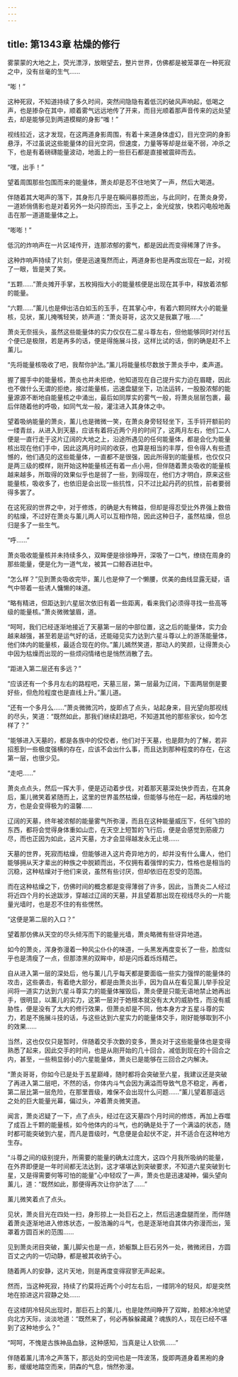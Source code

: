```yaml
---
---
---
```

title: 第1343章 枯燥的修行
---



雾蒙蒙的大地之上，荧光漂浮，放眼望去，整片世界，仿佛都是被笼罩在一种死寂之中，没有丝毫的生气……

“嘭！”

这种死寂，不知道持续了多久时间，突然间隐隐有着低沉的破风声响起，低喝之声，也是掺杂在其中，顺着雾气远远地传了开来，而目光顺着那声音传来的远处望去，却是能够见到两道模糊的身影“嗤！”

视线拉近，这才发现，在这两道身影周围，有着十来道身体虚幻，目光空洞的身影悬浮，不过虽说这些能量体的目光空洞，但速度，力量等等却是丝毫不弱，冲杀之下，也是有着磅礴能量波动，地面上的一些巨石都是直接被震碎而去。

“嘿，出手！”

望着周围那些包围而来的能量体，萧炎却是忍不住地笑了一声，然后大喝道。

伴随着其大喝声的落下，其身形几乎是在瞬间暴掠而出，与此同时，在萧炎身旁，一道娇俏倩影也是对着另外一处闪掠而出，玉手之上，金光绽放，快若闪电般地轰击在那一道道能量体之上。

“嘭嘭！”

低沉的炸响声在一片区域传开，连那浓郁的雾气，都是因此而变得稀薄了许多。

这种炸响声持续了片刻，便是迅速戛然而止，两道身影也是再度出现在一起，对视了一眼，皆是笑了笑。

“五颗……”萧炎摊开手掌，五枚拇指大小的能量核便是出现在其手中，释放着浓郁的能量。

“六颗……”薰儿也是伸出洁白如玉的玉手，在其掌心中，有着六颗同样大小的能量核，见状，薰儿掩嘴轻笑，娇声道：“萧炎哥哥，这次又是我赢了哦……”

萧炎无奈摇头，虽然这些能量体的实力仅仅在二星斗尊左右，但他能够同时对付五个便已是极限，若是再多的话，便是得施展斗技，这样比试的话，倒的确是赶不上薰儿。

“先将能量核吸收了吧，我帮你护法。”薰儿将能量核尽数放于萧炎手中，柔声道。

握了握手中的能量核，萧炎也并未拒绝，他知道现在自己提升实力迫在眉睫，因此也不做什么无谓的拒绝，接过能量核，迅速盘腿坐下，功法运转，一股股浓郁的能量源源不断地自能量核之中涌出，最后如同厚实的雾气一般，将萧炎层层包裹，最后伴随着他的呼吸，如同气龙一般，灌注进入其身体之中。

望着吸纳能量的萧炎，薰儿也是微微一笑，在萧炎身旁轻轻坐下，玉手锊开额前的一缕青丝，从进入到天墓，应该有着将近两个月的时间了，这两月左右，他们二人便是一直行走于这片辽阔的大地之上，沿途所遇见的任何能量体，都是会化为能量核出现在他们手中，因此这两月时间的收获，也算是相当的丰厚，但令得人有些遗憾的，他们遇见的这些能量体，一直都不是很强，因此所得到的能量核，也仅仅只是两三级的模样，刚开始这种能量核还有着一点小用，但伴随着萧炎吸收的能量核越来越多，所取得的效果似乎也是弱了一些，到得现在，他们方才明白，原来这些能量核，吸收多了，也依旧是会出现一些抗性，只不过比起丹药的抗性，前者要弱得多罢了。

在这死寂的世界之中，对于修炼，的确是大有稗益，但却是得忍受比外界强上数倍的枯燥，不过好在萧炎与薰儿两人可以互相作陪，因此这种日子，虽然枯燥，但总归是多了一些生气。

“呼……”

萧炎吸收能量核并未持续多久，双眸便是徐徐睁开，深吸了一口气，缭绕在周身的那些能量，便是化为一道气龙，被其一口鲸吞进肚中。

“怎么样？”见到萧炎吸收完毕，薰儿也是伸了一个懒腰，优美的曲线显露无疑，语气中带着一些诱人慵懒的味道。

“略有精进，但距达到六星层次依旧有着一些距离，看来我们必须得寻找一些高等级的能量核。”萧炎微微皱眉，道。

“呵呵，我们已经逐渐地接近了天墓第一层的中部位置，这之后的能量体，实力会越来越强，甚至若是运气好的话，还能碰见实力达到六星斗尊以上的游荡能量体，他们体内的能量核，最适合现在的你。”薰儿嫣然笑道，那动人的笑颜，让得萧炎心中因为枯燥而出现的一些烦闷情绪也是悄然消散了去。

“距进入第二层还有多远？”

“应该还有一个多月左右的路程吧，天墓三层，第一层最为辽阔，下面两层倒是要好些，但危险程度也是直线上升。”薰儿道。

“还有一个多月么……”萧炎微微沉吟，旋即点了点头，站起身来，目光望向那视线的尽头，笑道：“既然如此，那我们继续赶路吧，不知道其他的那些家伙，如今怎样了？”

“能够进入天墓的，都是各族中的佼佼者，他们对于天墓，也是颇为的了解，若非招惹到一些极度强横的存在，应该不会出什么事，而且达到那种程度的存在，在这第一层，也很少见。

“走吧……”

萧炎点点头，然后一挥大手，便是迈动着步伐，对着那天墓深处快步而去，在其身后，薰儿微笑着紧随而上，这里的世界虽然枯燥，但能够与他在一起，再枯燥的地方，也是会变得极为的温馨……

辽阔的天墓，终年被浓郁的能量雾气所弥漫，而且在这种能量威压下，任何飞掠的东西，都将会觉得身体重如山峦，在天空上短暂的飞行后，便是会感觉到筋疲力尽，而也正因为如此，这片天墓，方才会显得越发永无止境……

天墓的世界，死寂而枯燥，但能够进入这片奇异地方的，却并没有什么庸人，他们能够拥从天才辈出的种族之中脱颖而出，不仅拥有着强悍的实力，性格也是相当的沉稳，这种枯燥对于他们来说，虽然有些讨厌，但却依旧在忍受的范围。

而在这种枯燥之下，仿佛时间的概念都是变得薄弱了许多，因此，当萧炎二人经过将近四个月的长途跋涉，穿越过辽阔的天墓，并且望着那出现在视线尽头的一片能量光墙时，也是忍不住的有些愣然。

“这便是第二层的入口？”

望着那仿佛从天空的尽头倾泻而下的能量光墙，萧炎略微有些讶异地道。

如今的萧炎，浑身弥漫着一种风尘仆仆的味道，一头黑发再度变长了一些，脸庞似乎也是清瘦了一点，但那漆黑的双眸中，却是闪烁着烁烁精芒。

自从进入第一层的深处后，他与薰儿几乎每天都是要面临一些实力强悍的能量体的攻击，这些袭击，有着绝大部分，都是由萧炎出手，因为自从在看见薰儿举手投足间将一道实力达到六星斗尊实力的能量体摧毁后，萧炎便是只能无语地禁止她再出手，很明显，以薰儿的实力，这第一层对于她根本就没有太大的威胁性，而没有威胁性，便是没有了太大的修行效果，但萧炎却是不同，他本身方才五星斗尊的实力，若是不施展斗技的话，与这些达到六星实力的能量体交手，刚好能够取到不小的效果……

当然，这也仅仅只是暂时，伴随着交手次数的变多，萧炎对于这些能量体也是变得熟悉了起来，因此交手的时间，也是从刚开始的几十回合，减低到现在的十回合之内，甚至，一些稍显弱小的六星能量体，萧炎已是能够在三回合之内解决。

“萧炎哥哥，你如今已是处于五星巅峰，随时都将会突破至六星，我建议还是突破了再进入第二层吧，不然的话，你体内斗气会因为满溢而导致气息不稳定，再者，第二层比第一层危险，在那里晋级，难保不会出现什么问题……”薰儿望着那遥远之处的巨大能量光幕，偏过头，冲着萧炎微笑道。

闻言，萧炎迟疑了一下，点了点头，经过在这天墓四个月时间的修炼，再加上吞噬了成百上千颗的能量核，如今他体内的斗气，也的确是处于了一个满溢的状态，随时都可能突破到六星，而凡是晋级时，气息便是会起伏不定，并不适合在这种地方生存。

“斗尊之间的级别提升，所需要的能量的确太过庞大，这四个月我所吸纳的能量，在外界即便是一年时间都无法达到，这才堪堪达到突破要求，不知道六星突破到七星，又是得需要何等可怕的能量”心中轻叹了一声，萧炎也是迅速凝神，偏头望向薰儿，道：“既然如此，那便得再次让你护法了……”

薰儿微笑着点了点头。

见状，萧炎目光在四处一扫，身形掠上一处巨石之上，然后迅速盘腿而坐，而伴随着萧炎逐渐地进入修炼状态，一股浩瀚的斗气，也是逐渐地自其体内弥漫而出，笼罩着方圆百米的范围……

见到萧炎闭目突破，薰儿脚尖也是一点，娇躯飘上巨石另外一处，微微闭目，方圆百丈之内的一切动静，都是被其收纳于心。

随着两人的安静，这片天地，则是再度变得寂寥无声起来。

然而，当这种死寂，持续了约莫将近两个小时左右后，一缕阴冷的轻风，却是突然地在掠进这片寂静之处……

在这缕阴冷轻风出现时，那巨石上的薰儿，也是陡然间睁开了双眸，脸颊冰冷地望向北方天际，淡淡地道：“既然来了，何必再躲躲藏藏？魂族的人，现在已经不堪到了这种地步么？”

“呵呵，不愧是古族神品血脉，这种感知，当真是让人钦佩……”

伴随着薰儿清冷之声落下，那远处的空间也是一阵波荡，旋即两道身着黑袍的身影，缓缓地踏空而来，阴森的气息，悄然弥漫。